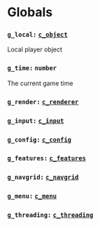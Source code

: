 ﻿# Globals

### `g_local:` [`c_object`](/classes/c_object)
Local player object

### `g_time:` `number`
The current game time

### `g_render:` [`c_renderer`](/classes/c_renderer)

### `g_input:` [`c_input`](/classes/c_input)

### `g_config:` [`c_config`](/classes/c_config)

### `g_features:` [`c_features`](/tables/features)

### `g_navgrid:` [`c_navgrid`](/classes/c_navgrid)

### `g_menu:` [`c_menu`](/tables/menu)

### `g_threading:` [`c_threading`](/classes/features/c_threading)